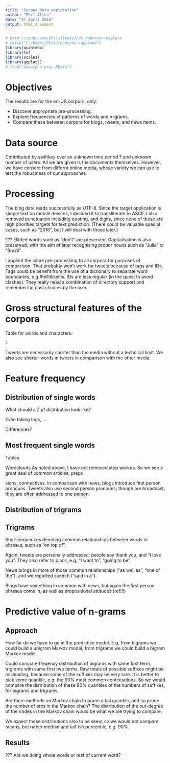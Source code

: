 ```yaml
---
title: "Corpus data exploration"
author: "Phil Allen"
date: "27 April 2016"
output: html_document
---
```



```r
# http://rpubs.com/philallen117/ds-capstone-explore
# setwd("C:/Users/Phil/repos/ds-capstone")
library(quanteda)
library(tm)
library(scales)
library(ggplot2)
# load("data/pre-proc.RData")
```


# Objectives

The results are for the en-US corpora, only. 

* Discover appropriate pre-processing.
* Explore frequencies of patterns of words and n-grams.
* Compare these between corpora for blogs, tweets, and news items.

# Data source

Contributed by swiftkey over an unknown time period ? and unknown number of users. All we are given is the documents themselves. However, we have corpore from differnt online media, whose variety we can use to test the robustness of our approaches.

# Processing

The blog data reads successfully as UTF-8. Since the target application is simple text on mobile devices, I decided it to transliterate to ASCII. I also removed punctuation including quoting, and digits, since none of these are high priorities targets for text prediction. (There could be valuable special cases, such as "2016", but I will deal with those later.)

??? Ellided words such as "don't" are preserved. Capitalisation is also preserved, with the aim of later recognising proper nouns such as "Julia" or "Brazil".

I applied the same pre-processing to all corpora for purposes of comparison. That probably won't work for tweets because of tags and IDs. Tags could be benefit from the use of a dictionary to separate word boundaries, e.g #tellitlikeitis. IDs are less regular (in the quest to avoid clashes). They really need a combination of directory support and remembering past choices by the user.

# Gross structural features of the corpora

Table for words and characters.

```r
2
```
Tweets are necessarily shorter than the media without a technical limit. We also see shorter words in tweets in comparison with the other media.

# Feature frequency

## Distribution of single words

What should a Zipf distribution look like?

Even taking logs, ...

Differences?

## Most frequent single words

Tables

Wordclouds
As noted above, I have not removed stop workds. So we see a great deal of common articles, prepo

sions, connectives. In comparison with news, blogs introduce first person pronouns. Tweets also use second person pronouns; though are broadcast, they are often addressed to one person.

## Distribution of trigrams

## Trigrams

Short sequences denoting common relationships between words or phrases, such as "on top of".

Again, tweets are personally addressed: people say thank you, and "I love you". They also refer to plans, e.g. "I want to", "going to be".

News brings in more of those common relationships ("as well as", "one of the"), and we reported speech ("said in a").

Blogs have something in common with news, but again the first person phrases come in, as well as propositional attitudes (ref!!!)

# Predictive value of n-grams

## Approach

How far do we have to go in the predictive model. E.g. from bigrams we could build a unigram Markov model, from trigrams we could build a bigram Markov model.

Could compare freqency distribution of bigrams with same first term, trigrams with same first two terms. Raw totals of possible suffixes might be misleading, because some of the suffixes may be very rare. It is better to pick some quantile, e.g. the 90% most common continuations. So we would compare the distribution of these 90% quantiles of the numbers of suffixes, for bigrams and trigrams.

Are there methods on Markov chain to prune a tail quantile, and so prune the number of arcs in the Markov chain? The distribution of the out-degree of the nodes in the Markov chain would be what we are trying to compare.

We expect these distributions also to be skew, so we would not compare means, but rather median and tail-ish percentile, e.g. 90%.

## Results




??? Are we doing whole words or rest of current word?



